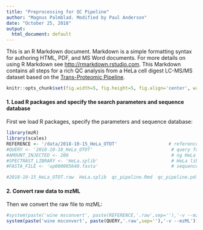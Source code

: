 ```yaml
---
title: "Preprocessing for QC Pipeline"
author: "Magnus Palmblad. Modified by Paul Anderson"
date: "October 25, 2018"
output:
  html_document: default
---
```


This is an R Markdown document. Markdown is a simple formatting syntax for authoring HTML, PDF, and MS Word documents. For more details on using R Markdown see <http://rmarkdown.rstudio.com>. This Markdown contains all steps for a rich QC analysis from a HeLa cell digest LC-MS/MS dataset based on the [Trans-Proteomic Pipeline](http://tools.proteomecenter.org/wiki/index.php?title=Software:TPP).


```r
knitr::opts_chunk$set(fig.width=5, fig.height=5, fig.align='center', warning=FALSE, message=FALSE)
```


#### 1. Load R packages and specify the search parameters and sequence database

First we load R packages, specify the parameters and sequence database:

```r
library(mzR)
library(scales)
REFERENCE <- '/data/2018-10-15_HeLa_OTOT'                   # reference (could be local)
#QUERY <- '2018-10-18_HeLa_OTOT'                             # query for QC
#AMOUNT_INJECTED <- 200                                      # ng HeLa injected (reference)
#SPECTRAST_LIBRARY <- 'HeLa.splib'                           # HeLa library
#FASTA_FILE <- 'up000005640.fasta'                           # sequence database

#2018-10-15_HeLa_OTOT.raw  HeLa.splib  qc_pipeline.Rmd  qc_pipeline.pdf  up000005640.fasta  wetransfer-48c354.zip
```


#### 2. Convert raw data to mzML

Then we convert the raw file to mzML:

```r
#system(paste('wine msconvert', paste(REFERENCE,'.raw',sep=''),'-v --mzML'))     # convert reference file
system(paste('wine msconvert', paste(QUERY,'.raw',sep=''),'-v --mzML'))         # convert query file
```